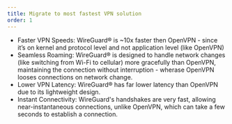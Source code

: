 ```yaml
---
title: Migrate to most fastest VPN solution
order: 1
---
```


- Faster VPN Speeds: WireGuard® is ~10x faster then OpenVPN - since it’s on kernel and protocol level and not application level (like OpenVPN)
- Seamless Roaming: WireGuard® is designed to handle network changes (like switching from Wi-Fi to cellular) more gracefully than OpenVPN, maintaining the connection without interruption - wherase OpenVPN looses connections on network change.
- Lower VPN Latency: WireGuard® has far lower latency than OpenVPN due to its lightweight design.
- Instant Connectivity: WireGuard's handshakes are very fast, allowing near-instantaneous connections, unlike OpenVPN, which can take a few seconds to establish a connection.
